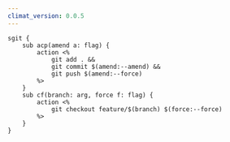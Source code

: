 ```yaml
---
climat_version: 0.0.5
---
```

```clidsl title="sgit.cli"
sgit {
    sub acp(amend a: flag) {
        action <%
            git add . &&
            git commit $(amend:--amend) &&
            git push $(amend:--force)
        %>
    }
    sub cf(branch: arg, force f: flag) {
        action <%
            git checkout feature/$(branch) $(force:--force)
        %>
    }
}
```